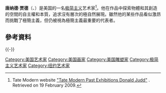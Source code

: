 {{noteTA
|G1=USStates
|1=zh:唐納德; zh-cn:唐纳德; zh-tw:唐納; zh-hk:當勞; 
|2=zh-cn:贾德; zh-tw:賈德; zh-hk:朱德;
}}
{{Infobox artist
| bgcolour      = #6495ED
| name          = 唐納德·賈德
| image         = 
| imagesize     = 
| caption       =  唐納德·賈德 [http://www.youtube.com/watch?v=Pgelc5BVQrk American Visions: The Age of Anxiety, 1997]. Premiered on BBC.
| birth_name     = Donald Clarence Judd
| birth_date     = 1928年6月3日
| birth_place      = [[密蘇里州|密蘇里州]][[Excelsior_Springs|Excelsior Springs]]
| death_date = 1994年2月12日
| death_place    = [[曼哈頓|曼哈頓]]
| nationality   = [[美國|美國]]
| field         = [[雕刻|雕刻]]
| training      = [[威廉與瑪麗學院|威廉與瑪麗學院]]、[[哥倫比亞大學通識學院|哥倫比亞大學通識學院]]、[[紐約藝術學生聯盟|紐約藝術學生聯盟]]
| movement      = [[極簡主義|極簡主義]]
| works         = [http://www.juddfoundation.org/ Judd Foundation] [[Chinati_Foundation|Chinati Foundation]]
| patrons       = [[迪亞藝術基金會|迪亞藝術基金會]]
| influenced by =
| influenced    =
| awards        = 
}}
 
'''唐纳德·贾德'''（{{lang-en|Donald Judd}}、{{bd|1928年|6月3日|1994年|2月12日}}）是美国的一名[[极简主义|极简主义]]艺术家<ref name=tate>Tate Modern website [http://www.tate.org.uk/modern/exhibitions/judd/ "Tate Modern Past Exhibitions Donald Judd"] {{Wayback|url=http://www.tate.org.uk/modern/exhibitions/judd/ |date=20120314212027 }}. Retrieved on 19 February 2009.</ref>。他在作品中探索物體和其創造的空間的自主權和本質，追求沒有層次的極自然展現。雖然他的某些作品看似激昂而挑戰了極簡主義，但仍被視為極簡主義最重要的代表者。

==參考資料==
{{Reflist}}

{{-}}
{{Authority control}}

[[Category:美国艺术家|Category:美国艺术家]]
[[Category:美国画家|Category:美国画家]]
[[Category:美国雕塑家|Category:美国雕塑家]]
[[Category:极简主义艺术家|Category:极简主义艺术家]]
[[Category:纽约艺术家|Category:纽约艺术家]]